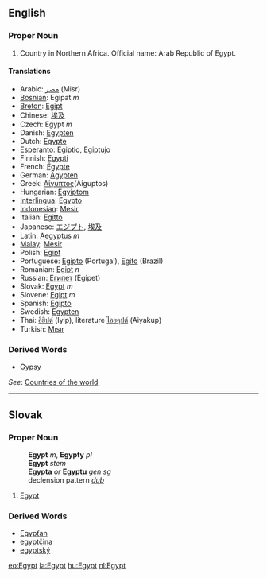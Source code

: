 ==English==

=== Proper Noun ===

# Country in Northern Africa. Official name: Arab Republic of Egypt.
==== Translations ====
*Arabic: [[مصر]] (Misr)
*[[Bosnian]]: Egipat ''m''
*[[Breton]]: [[Egipt]]
*Chinese: [[埃及]]
*Czech: Egypt ''m''
*Danish: [[Egypten]]
*Dutch: [[Egypte]]
*[[Esperanto]]: [[Egiptio]], [[Egiptujo]]
*Finnish: [[Egypti]]
*French: [[Égypte]]
*German: [[Ägypten]]
*Greek: [[Αίγυπτος]](Aiguptos)
*Hungarian: [[Egyiptom]]
*[[Interlingua]]: [[Egypto]]
*[[Indonesian]]: [[Mesir]]
*Italian: [[Egitto]]
*Japanese: [[エジプト]], [[埃及]]
*Latin: [[Aegyptus]] ''m''
*[[Malay]]: [[Mesir]]
*Polish: [[Egipt]]
*Portuguese: [[Egipto]] (Portugal), [[Egito]] (Brazil)
*Romanian: [[Egipt]] ''n''
*Russian: [[Египет]] (Egipet)
*Slovak: [[Egypt#Slovak|Egypt]] ''m''
*Slovene: [[Egipt]] ''m''
*Spanish: [[Egipto]]
*Swedish: [[Egypten]]
*Thai: [[อิยิปต์]] (&#298;yip), literature [[ไอยคุปต์]] (Aiyakup)
*Turkish: [[Mısır]]

===Derived Words===

*[[Gypsy]]

''See'': [[Countries of the world]]
----
== Slovak ==
=== Proper Noun ===
:'''Egypt''' ''m'', '''Egypty''' ''pl''
:'''Egypt''' ''stem''
:'''Egypta''' ''or'' '''Egyptu''' ''gen sg''
:declension pattern ''[[Slovak declension pattern dub|dub]]''
# [[Egypt#English|Egypt]]

=== Derived Words ===
* [[Egypťan#Slovak|Egypťan]]
* [[egyptčina#Slovak|egyptčina]]
* [[egyptský]]

[[eo:Egypt]]
[[la:Egypt]]
[[hu:Egypt]]
[[nl:Egypt]]